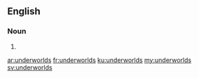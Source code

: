 ==English==

===Noun===
{{head|en|noun plural form}}

# {{plural of|underworld|lang=en}}

[[ar:underworlds]]
[[fr:underworlds]]
[[ku:underworlds]]
[[my:underworlds]]
[[sv:underworlds]]